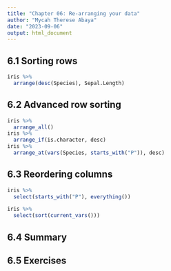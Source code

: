---
title: "Chapter 06: Re-arranging your data"
author: "Mycah Therese Abaya"
date: "2023-09-06"
output: html_document
---

## 6.1 Sorting rows

```{r}
iris %>%
  arrange(desc(Species), Sepal.Length)
```

## 6.2 Advanced row sorting

```{r}
iris %>%
  arrange_all()
iris %>%
  arrange_if(is.character, desc)
iris %>%
  arrange_at(vars(Species, starts_with("P")), desc)
```

## 6.3 Reordering columns

```{r}
iris %>%
  select(starts_with("P"), everything())
```

```{r}
iris %>%
  select(sort(current_vars()))
```

## 6.4 Summary

## 6.5 Exercises